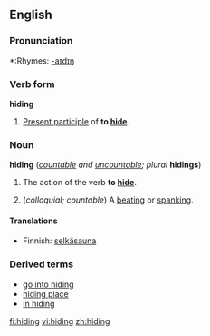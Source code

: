 ==English==

===Pronunciation===
*:Rhymes: [[Rhymes:English:-aɪdɪŋ|-aɪdɪŋ]]

===Verb form===
'''hiding'''

# [[Present participle]] of '''to [[hide]]'''.

===Noun===
'''hiding''' (''[[countable]] and [[uncountable]]; plural'' '''hidings''')

# {{uncountable}} The action of the verb '''to [[hide]]'''.
# (''colloquial; countable'') A [[beating]] or [[spanking]].

====Translations====
{{trans-top|The action of the verb to hide}}
{{trans-mid}}
{{trans-bottom}}

{{trans-top|A beating or spanking}}
*Finnish: [[selkäsauna]]
{{trans-mid}}
{{trans-bottom}}

===Derived terms===
*[[go into hiding]]
*[[hiding place]]
*[[in hiding]]

[[fi:hiding]]
[[vi:hiding]]
[[zh:hiding]]
